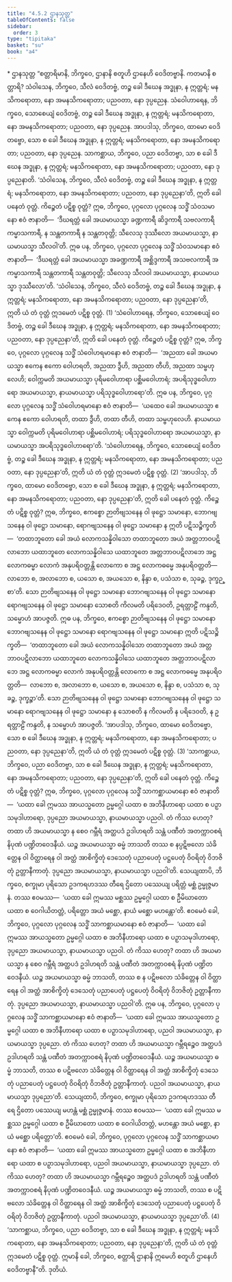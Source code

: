 ```yaml
---
title: "4.5.2 ဌာနသုတ္တ"
tableOfContents: false
sidebar:
  order: 3
type: "tipitaka"
basket: "su"
book: "a4"
---
```



<DynamicBreadcrumb />

<Paragraph type="center" book="a4">
* ဌာနသုတ္တ
</Paragraph>

<Division number="192" book="a4">

<Paragraph number="1184" book="a4">
“စတ္တာရိမာနိ, ဘိက္ခဝေ, ဌာနာနိ စတူဟိ ဌာနေဟိ ဝေဒိတဗ္ဗာနိ. ကတမာနိ စတ္တာရိ? သံဝါသေန, ဘိက္ခဝေ, သီလံ ဝေဒိတဗ္ဗံ, တဉ္စ ခေါ ဒီဃေန အဒ္ဓုနာ, န ဣတ္တရံ; မနသိကရောတာ, နော အမနသိကရောတာ; ပညဝတာ, နော ဒုပ္ပညေန. သံဝေါဟာရေန, ဘိက္ခဝေ, သောစေယျံ ဝေဒိတဗ္ဗံ, တဉ္စ ခေါ ဒီဃေန အဒ္ဓုနာ, န ဣတ္တရံ; မနသိကရောတာ, နော အမနသိကရောတာ; ပညဝတာ, နော ဒုပ္ပညေန. အာပဒါသု, ဘိက္ခဝေ, ထာမော ဝေဒိတဗ္ဗော, သော စ ခေါ ဒီဃေန အဒ္ဓုနာ, န ဣတ္တရံ; မနသိကရောတာ, နော အမနသိကရောတာ; ပညဝတာ, နော ဒုပ္ပညေန. သာကစ္ဆာယ, ဘိက္ခဝေ, ပညာ ဝေဒိတဗ္ဗာ, သာ စ ခေါ ဒီဃေန အဒ္ဓုနာ, န ဣတ္တရံ; မနသိကရောတာ, နော အမနသိကရောတာ; ပညဝတာ, နော ဒုပ္ပညေနာတိ.
</Paragraph>

<Paragraph number="1185" book="a4">
‘သံဝါသေန, ဘိက္ခဝေ, သီလံ ဝေဒိတဗ္ဗံ, တဉ္စ ခေါ ဒီဃေန အဒ္ဓုနာ, န ဣတ္တရံ; မနသိကရောတာ, နော အမနသိကရောတာ; ပညဝတာ, နော ဒုပ္ပညေနာ’တိ, ဣတိ ခေါ ပနေတံ ဝုတ္တံ. ကိဉ္စေတံ ပဋိစ္စ ဝုတ္တံ? ဣဓ, ဘိက္ခဝေ, ပုဂ္ဂလော ပုဂ္ဂလေန သဒ္ဓိံ သံဝသမာနော ဧဝံ ဇာနာတိ—  ‘ဒီဃရတ္တံ ခေါ အယမာယသ္မာ ခဏ္ဍကာရီ ဆိဒ္ဒကာရီ သဗလကာရီ ကမ္မာသကာရီ, န သန္တတကာရီ န သန္တတဝုတ္တိ; သီလေသု ဒုဿီလော အယမာယသ္မာ, နာယမာယသ္မာ သီလဝါ’တိ.
</Paragraph>

<Paragraph number="1186" book="a4">
ဣဓ ပန, ဘိက္ခဝေ, ပုဂ္ဂလော ပုဂ္ဂလေန သဒ္ဓိံ သံဝသမာနော ဧဝံ ဇာနာတိ—  ‘ဒီဃရတ္တံ ခေါ အယမာယသ္မာ အခဏ္ဍကာရီ အစ္ဆိဒ္ဒကာရီ အသဗလကာရီ အကမ္မာသကာရီ သန္တတကာရီ သန္တတဝုတ္တိ; သီလေသု သီလဝါ အယမာယသ္မာ, နာယမာယသ္မာ ဒုဿီလော’တိ. ‘သံဝါသေန, ဘိက္ခဝေ, သီလံ ဝေဒိတဗ္ဗံ, တဉ္စ ခေါ ဒီဃေန အဒ္ဓုနာ, န ဣတ္တရံ; မနသိကရောတာ, နော အမနသိကရောတာ; ပညဝတာ, နော ဒုပ္ပညေနာ’တိ, ဣတိ ယံ တံ ဝုတ္တံ ဣဒမေတံ ပဋိစ္စ ဝုတ္တံ. (1)
</Paragraph>

<Paragraph number="1187" book="a4">
‘သံဝေါဟာရေန, ဘိက္ခဝေ, သောစေယျံ ဝေဒိတဗ္ဗံ, တဉ္စ ခေါ ဒီဃေန အဒ္ဓုနာ, န ဣတ္တရံ; မနသိကရောတာ, နော အမနသိကရောတာ; ပညဝတာ, နော ဒုပ္ပညေနာ’တိ, ဣတိ ခေါ ပနေတံ ဝုတ္တံ. ကိဉ္စေတံ ပဋိစ္စ ဝုတ္တံ? ဣဓ, ဘိက္ခဝေ, ပုဂ္ဂလော ပုဂ္ဂလေန သဒ္ဓိံ သံဝေါဟရမာနော ဧဝံ ဇာနာတိ—  ‘အညထာ ခေါ အယမာယသ္မာ ဧကေန ဧကော ဝေါဟရတိ, အညထာ ဒွီဟိ, အညထာ တီဟိ, အညထာ သမ္ဗဟုလေဟိ; ဝေါက္ကမတိ အယမာယသ္မာ ပုရိမဝေါဟာရာ ပစ္ဆိမဝေါဟာရံ; အပရိသုဒ္ဓဝေါဟာရော အယမာယသ္မာ, နာယမာယသ္မာ ပရိသုဒ္ဓဝေါဟာရော’တိ.
</Paragraph>

<Paragraph number="1188" book="a4">
ဣဓ ပန, ဘိက္ခဝေ, ပုဂ္ဂလော ပုဂ္ဂလေန သဒ္ဓိံ သံဝေါဟရမာနော ဧဝံ ဇာနာတိ—  ‘ယထေဝ ခေါ အယမာယသ္မာ ဧကေန ဧကော ဝေါဟရတိ, တထာ ဒွီဟိ, တထာ တီဟိ, တထာ သမ္ဗဟုလေဟိ. နာယမာယသ္မာ ဝေါက္ကမတိ ပုရိမဝေါဟာရာ ပစ္ဆိမဝေါဟာရံ; ပရိသုဒ္ဓဝေါဟာရော အယမာယသ္မာ, နာယမာယသ္မာ အပရိသုဒ္ဓဝေါဟာရော’တိ. ‘သံဝေါဟာရေန, ဘိက္ခဝေ, သောစေယျံ ဝေဒိတဗ္ဗံ, တဉ္စ ခေါ ဒီဃေန အဒ္ဓုနာ, န ဣတ္တရံ; မနသိကရောတာ, နော အမနသိကရောတာ; ပညဝတာ, နော ဒုပ္ပညေနာ’တိ, ဣတိ ယံ တံ ဝုတ္တံ ဣဒမေတံ ပဋိစ္စ ဝုတ္တံ. (2)
</Paragraph>

<Paragraph number="1189" book="a4">
‘အာပဒါသု, ဘိက္ခဝေ, ထာမော ဝေဒိတဗ္ဗော, သော စ ခေါ ဒီဃေန အဒ္ဓုနာ, န ဣတ္တရံ; မနသိကရောတာ, နော အမနသိကရောတာ; ပညဝတာ, နော ဒုပ္ပညေနာ’တိ, ဣတိ ခေါ ပနေတံ ဝုတ္တံ. ကိဉ္စေတံ ပဋိစ္စ ဝုတ္တံ? ဣဓ, ဘိက္ခဝေ, ဧကစ္စော ဉာတိဗျသနေန ဝါ ဖုဋ္ဌော သမာနော, ဘောဂဗျသနေန ဝါ ဖုဋ္ဌော သမာနော, ရောဂဗျသနေန ဝါ ဖုဋ္ဌော သမာနော န ဣတိ ပဋိသဉ္စိက္ခတိ—  ‘တထာဘူတော ခေါ အယံ လောကသန္နိဝါသော တထာဘူတော အယံ အတ္တဘာဝပဋိလာဘော ယထာဘူတေ လောကသန္နိဝါသေ ယထာဘူတေ အတ္တဘာဝပဋိလာဘေ အဋ္ဌ လောကဓမ္မာ လောကံ အနုပရိဝတ္တန္တိ လောကော စ အဋ္ဌ လောကဓမ္မေ အနုပရိဝတ္တတိ—  လာဘော စ, အလာဘော စ, ယသော စ, အယသော စ, နိန္ဒာ စ, ပသံသာ စ, သုခဉ္စ, ဒုက္ခဉ္စာ’တိ. သော ဉာတိဗျသနေန ဝါ ဖုဋ္ဌော သမာနော ဘောဂဗျသနေန ဝါ ဖုဋ္ဌော သမာနော ရောဂဗျသနေန ဝါ ဖုဋ္ဌော သမာနော သောစတိ ကိလမတိ ပရိဒေဝတိ, ဥရတ္တာဠိံ ကန္ဒတိ, သမ္မောဟံ အာပဇ္ဇတိ.
</Paragraph>

<Paragraph number="1190" book="a4">
ဣဓ ပန, ဘိက္ခဝေ, ဧကစ္စော ဉာတိဗျသနေန ဝါ ဖုဋ္ဌော သမာနော ဘောဂဗျသနေန ဝါ ဖုဋ္ဌော သမာနော ရောဂဗျသနေန ဝါ ဖုဋ္ဌော သမာနော ဣတိ ပဋိသဉ္စိက္ခတိ—  ‘တထာဘူတော ခေါ အယံ လောကသန္နိဝါသော တထာဘူတော အယံ အတ္တဘာဝပဋိလာဘော ယထာဘူတေ လောကသန္နိဝါသေ ယထာဘူတေ အတ္တဘာဝပဋိလာဘေ အဋ္ဌ လောကဓမ္မာ လောကံ အနုပရိဝတ္တန္တိ လောကော စ အဋ္ဌ လောကဓမ္မေ အနုပရိဝတ္တတိ—  လာဘော စ, အလာဘော စ, ယသော စ, အယသော စ, နိန္ဒာ စ, ပသံသာ စ, သုခဉ္စ, ဒုက္ခဉ္စာ’တိ. သော ဉာတိဗျသနေန ဝါ ဖုဋ္ဌော သမာနော ဘောဂဗျသနေန ဝါ ဖုဋ္ဌော သမာနော ရောဂဗျသနေန ဝါ ဖုဋ္ဌော သမာနော န သောစတိ န ကိလမတိ န ပရိဒေဝတိ, န ဥရတ္တာဠိံ ကန္ဒတိ, န သမ္မောဟံ အာပဇ္ဇတိ. ‘အာပဒါသု, ဘိက္ခဝေ, ထာမော ဝေဒိတဗ္ဗော, သော စ ခေါ ဒီဃေန အဒ္ဓုနာ, န ဣတ္တရံ; မနသိကရောတာ, နော အမနသိကရောတာ; ပညဝတာ, နော ဒုပ္ပညေနာ’တိ, ဣတိ ယံ တံ ဝုတ္တံ ဣဒမေတံ ပဋိစ္စ ဝုတ္တံ. (3)
</Paragraph>

<Paragraph number="1191" book="a4">
‘သာကစ္ဆာယ, ဘိက္ခဝေ, ပညာ ဝေဒိတဗ္ဗာ, သာ စ ခေါ ဒီဃေန အဒ္ဓုနာ, န ဣတ္တရံ; မနသိကရောတာ, နော အမနသိကရောတာ; ပညဝတာ, နော ဒုပ္ပညေနာ’တိ, ဣတိ ခေါ ပနေတံ ဝုတ္တံ. ကိဉ္စေတံ ပဋိစ္စ ဝုတ္တံ? ဣဓ, ဘိက္ခဝေ, ပုဂ္ဂလော ပုဂ္ဂလေန သဒ္ဓိံ သာကစ္ဆာယမာနော ဧဝံ ဇာနာတိ—  ‘ယထာ ခေါ ဣမဿ အာယသ္မတော ဥမ္မဂ္ဂေါ ယထာ စ အဘိနီဟာရော ယထာ စ ပဉှာသမုဒါဟာရော, ဒုပ္ပညော အယမာယသ္မာ, နာယမာယသ္မာ ပညဝါ. တံ ကိဿ ဟေတု? တထာ ဟိ အယမာယသ္မာ န စေဝ ဂမ္ဘီရံ အတ္ထပဒံ ဥဒါဟရတိ သန္တံ ပဏီတံ အတက္ကာဝစရံ နိပုဏံ ပဏ္ဍိတဝေဒနီယံ. ယဉ္စ အယမာယသ္မာ ဓမ္မံ ဘာသတိ တဿ စ နပ္ပဋိဗလော သံခိတ္တေန ဝါ ဝိတ္ထာရေန ဝါ အတ္ထံ အာစိက္ခိတုံ ဒေသေတုံ ပညာပေတုံ ပဋ္ဌပေတုံ ဝိဝရိတုံ ဝိဘဇိတုံ ဥတ္တာနီကာတုံ. ဒုပ္ပညော အယမာယသ္မာ, နာယမာယသ္မာ ပညဝါ’တိ.
</Paragraph>

<Paragraph number="1192" book="a4">
သေယျထာပိ, ဘိက္ခဝေ, စက္ခုမာ ပုရိသော ဥဒကရဟဒဿ တီရေ ဌိတော ပဿေယျ ပရိတ္တံ မစ္ဆံ ဥမ္မုဇ္ဇမာနံ. တဿ ဧဝမဿ—  ‘ယထာ ခေါ ဣမဿ မစ္ဆဿ ဥမ္မဂ္ဂေါ ယထာ စ ဦမိဃာတော ယထာ စ ဝေဂါယိတတ္တံ, ပရိတ္တော အယံ မစ္ဆော, နာယံ မစ္ဆော မဟန္တော’တိ. ဧဝမေဝံ ခေါ, ဘိက္ခဝေ, ပုဂ္ဂလော ပုဂ္ဂလေန သဒ္ဓိံ သာကစ္ဆာယမာနော ဧဝံ ဇာနာတိ—  ‘ယထာ ခေါ ဣမဿ အာယသ္မတော ဥမ္မဂ္ဂေါ ယထာ စ အဘိနီဟာရော ယထာ စ ပဉှာသမုဒါဟာရော, ဒုပ္ပညော အယမာယသ္မာ, နာယမာယသ္မာ ပညဝါ. တံ ကိဿ ဟေတု? တထာ ဟိ အယမာယသ္မာ န စေဝ ဂမ္ဘီရံ အတ္ထပဒံ ဥဒါဟရတိ သန္တံ ပဏီတံ အတက္ကာဝစရံ နိပုဏံ ပဏ္ဍိတဝေဒနီယံ. ယဉ္စ အယမာယသ္မာ ဓမ္မံ ဘာသတိ, တဿ စ န ပဋိဗလော သံခိတ္တေန ဝါ ဝိတ္ထာရေန ဝါ အတ္ထံ အာစိက္ခိတုံ ဒေသေတုံ ပညာပေတုံ ပဋ္ဌပေတုံ ဝိဝရိတုံ ဝိဘဇိတုံ ဥတ္တာနီကာတုံ. ဒုပ္ပညော အယမာယသ္မာ, နာယမာယသ္မာ ပညဝါ’တိ.
</Paragraph>

<Paragraph number="1193" book="a4">
ဣဓ ပန, ဘိက္ခဝေ, ပုဂ္ဂလော ပုဂ္ဂလေန သဒ္ဓိံ သာကစ္ဆာယမာနော ဧဝံ ဇာနာတိ—  ‘ယထာ ခေါ ဣမဿ အာယသ္မတော ဥမ္မဂ္ဂေါ ယထာ စ အဘိနီဟာရော ယထာ စ ပဉှာသမုဒါဟာရော, ပညဝါ အယမာယသ္မာ, နာယမာယသ္မာ ဒုပ္ပညော. တံ ကိဿ ဟေတု? တထာ ဟိ အယမာယသ္မာ ဂမ္ဘီရဉ္စေဝ အတ္ထပဒံ ဥဒါဟရတိ သန္တံ ပဏီတံ အတက္ကာဝစရံ နိပုဏံ ပဏ္ဍိတဝေဒနီယံ. ယဉ္စ အယမာယသ္မာ ဓမ္မံ ဘာသတိ, တဿ စ ပဋိဗလော သံခိတ္တေန ဝါ ဝိတ္ထာရေန ဝါ အတ္ထံ အာစိက္ခိတုံ ဒေသေတုံ ပညာပေတုံ ပဋ္ဌပေတုံ ဝိဝရိတုံ ဝိဘဇိတုံ ဥတ္တာနီကာတုံ. ပညဝါ အယမာယသ္မာ, နာယမာယသ္မာ ဒုပ္ပညော’တိ.
</Paragraph>

<Paragraph number="1194" book="a4">
သေယျထာပိ, ဘိက္ခဝေ, စက္ခုမာ ပုရိသော ဥဒကရဟဒဿ တီရေ ဌိတော ပဿေယျ မဟန္တံ မစ္ဆံ ဥမ္မုဇ္ဇမာနံ. တဿ ဧဝမဿ—  ‘ယထာ ခေါ ဣမဿ မစ္ဆဿ ဥမ္မဂ္ဂေါ ယထာ စ ဦမိဃာတော ယထာ စ ဝေဂါယိတတ္တံ, မဟန္တော အယံ မစ္ဆော, နာယံ မစ္ဆော ပရိတ္တော’တိ. ဧဝမေဝံ ခေါ, ဘိက္ခဝေ, ပုဂ္ဂလော ပုဂ္ဂလေန သဒ္ဓိံ သာကစ္ဆာယမာနော ဧဝံ ဇာနာတိ—  ‘ယထာ ခေါ ဣမဿ အာယသ္မတော ဥမ္မဂ္ဂေါ ယထာ စ အဘိနီဟာရော ယထာ စ ပဉှာသမုဒါဟာရော, ပညဝါ အယမာယသ္မာ, နာယမာယသ္မာ ဒုပ္ပညော. တံ ကိဿ ဟေတု? တထာ ဟိ အယမာယသ္မာ ဂမ္ဘီရဉ္စေဝ အတ္ထပဒံ ဥဒါဟရတိ သန္တံ ပဏီတံ အတက္ကာဝစရံ နိပုဏံ ပဏ္ဍိတဝေဒနီယံ. ယဉ္စ အယမာယသ္မာ ဓမ္မံ ဘာသတိ, တဿ စ ပဋိဗလော သံခိတ္တေန ဝါ ဝိတ္ထာရေန ဝါ အတ္ထံ အာစိက္ခိတုံ ဒေသေတုံ ပညာပေတုံ ပဋ္ဌပေတုံ ဝိဝရိတုံ ဝိဘဇိတုံ ဥတ္တာနီကာတုံ. ပညဝါ အယမာယသ္မာ, နာယမာယသ္မာ ဒုပ္ပညော’တိ. (4)
</Paragraph>

<Paragraph number="1195" book="a4">
‘သာကစ္ဆာယ, ဘိက္ခဝေ, ပညာ ဝေဒိတဗ္ဗာ, သာ စ ခေါ ဒီဃေန အဒ္ဓုနာ, န ဣတ္တရံ; မနသိကရောတာ, နော အမနသိကရောတာ; ပညဝတာ, နော ဒုပ္ပညေနာ’တိ, ဣတိ ယံ တံ ဝုတ္တံ ဣဒမေတံ ပဋိစ္စ ဝုတ္တံ. ဣမာနိ ခေါ, ဘိက္ခဝေ, စတ္တာရိ ဌာနာနိ ဣမေဟိ စတူဟိ ဌာနေဟိ ဝေဒိတဗ္ဗာနီ”တိ.

</Paragraph>
</Division>

<Paragraph number="1196" type="center" book="a4">
ဒုတိယံ.
</Paragraph>